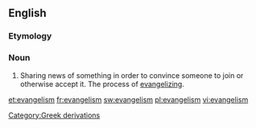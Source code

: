 ==English==

===Etymology===
{{suffix|evangel|ism}}

===Noun===
{{en-noun}}

# Sharing news of something in order to convince someone to join or otherwise accept it.  The process of [[evangelize|evangelizing]].

[[Category:Greek derivations]]

[[et:evangelism]]
[[fr:evangelism]]
[[sw:evangelism]]
[[pl:evangelism]]
[[vi:evangelism]]